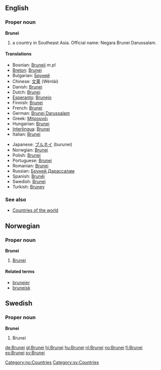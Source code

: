==English==
===Proper noun===
'''Brunei'''
# a country in Southeast Asia. Official name: Negara Brunei Darussalam.

====Translations====
{{top}}
*Bosnian: [[Bruneji]] ''m pl''
*[[Breton]]: [[Brunei]]
*Bulgarian: [[Бруней]]
*Chinese: [[文莱]] (Wénlái)
*Danish: [[Brunei]]
*Dutch: [[Brunei]]
*[[Esperanto]]: [[Brunejo]]
*Finnish: [[Brunei]]
*French: [[Brunei]]
*German: [[Brunei Darussalam]]
*Greek: [[Μπρουνέι]]
*Hungarian: [[Brunei]]
*[[Interlingua]]: [[Brunei]]
*Italian: [[Brunei]]
{{mid}}
*Japanese: [[ブルネイ]] (burunei)
*Norwgian: [[#Norwegian|Brunei]]
*Polish: [[Brunei]]
*Portuguese: [[Brunei]]
*Romanian: [[Brunei]]
*Russian: [[Бруней Дарассалам]]
*Spanish: [[Brunéi]]
*Swedish: [[Brunei]]
*Turkish: [[Bruney]]
{{bottom}}

===See also===
*[[Countries of the world]]

==Norwegian==
===Proper noun===
'''Brunei'''
#[[#English|Brunei]]
====Related terms====
*[[bruneier]]
*[[bruneisk]]

==Swedish==
===Proper noun===
'''Brunei'''
#Brunei

[[Category:no:Countries]]
[[Category:sv:Countries]]

[[de:Brunei]]
[[gl:Brunei]]
[[hi:Brunei]]
[[hu:Brunei]]
[[nl:Brunei]]
[[no:Brunei]]
[[fi:Brunei]]
[[es:Brunei]]
[[sv:Brunei]]